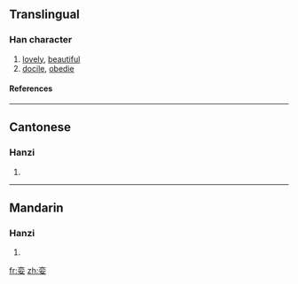 {{see|孌}}

==Translingual==
===Han character===
{{Han char|rn=38|rad=女|as=06|sn=9|four=|canj=卜金女 (YCV)}}
# [[lovely]], [[beautiful]]
# [[docile]], [[obedie]]
====References====
{{Han ref|kx=0261.321|hdz=21047.040|uh=5A08|ud=23048}}
----
==Cantonese==
===Hanzi===
{{yue-hanzi|jyut=|y=lyun5}}
# {{defn|Cantonese}}
----
==Mandarin==
===Hanzi===
{{cmn-hanzi|tra=孌|pin=[[luán]] (luan2)|wg=luan<sup>2</sup>}}
# {{defn|Mandarin}}

[[fr:娈]]
[[zh:娈]]
